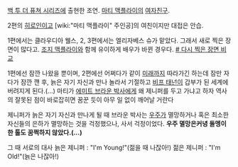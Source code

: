 [[백 투 더 퓨쳐 시리즈]]에 출현한 조연. [[마티 맥플라이]]의 [[여자친구]].

2편의 [[히로인]]이고 [wiki:"마티 맥플라이" 주인공]의 여친이지만 대접은 안습.

1편에서는 클라우디아 웰스, 2, 3편에서는 엘리자베스 슈가 맡았다. 그래서 새로 찍은 장면이 많다고. [[조지 맥플라이]]와 함께 유이하게 배우가 바뀐 경우다.
[http://www.cedmagic.com/featured/back-to-the-future/back-future.html # 다시 찍은 장면 비교] 

1편에선 잠깐 나왔을 뿐이며, 2편에선 어쩌다가 같이 [[미래]]까지 따라가긴 하는데 잠만 자다가 잠깐 깬 후, 늙은 자기 자신과 만나 놀라서 기절하고 [[비프 태넌]]이 갑부가 된 세계에 버려지게 된다.(...) 마티가 [[에미트 브라운 박사]]에게 왜 제니퍼를 두고 가냐고 하자 역사의 잘못된 점이 바로잡히면 꿈꾼 듯이 아무 일 없이 깨어날 거란다

제니퍼가 늙은 자기 자신과 만나게 될 때 브라운 박사는 [[우주]]가 멸망하거나 혹은 최소한 자신들의 은하가 멸망하는 것을 걱정했으나, 사서 걱정이었다. '''우주 멸망은커녕 돌멩이 한 톨도 꿈쩍하지 않았다.(...)'''

그 때 서로의 대사
늙은 제니퍼 : "I'm Young!"(젊을 때 나잖아!) 
젊은 제니퍼 : "I'm Old!"(늙은 나잖아!)

